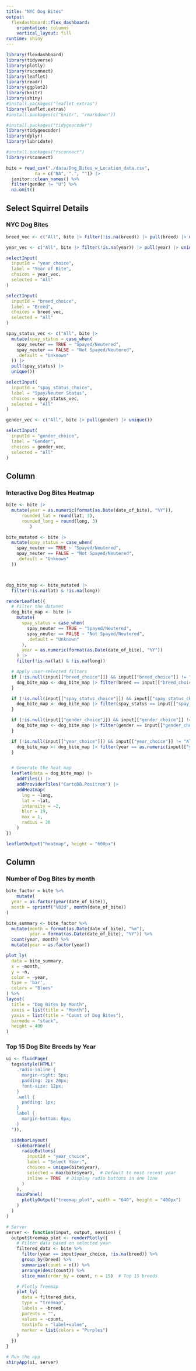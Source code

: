 ```yaml
---
title: "NYC Dog Bites"
output: 
  flexdashboard::flex_dashboard:
    orientation: columns
    vertical_layout: fill
runtime: shiny
---
```


```r
library(flexdashboard)
library(tidyverse)
library(plotly)
library(rsconnect)
library(leaflet)
library(readr)
library(ggplot2)
library(knitr)
library(shiny)
#install.packages("leaflet.extras")
library(leaflet.extras)
#install.packages(c("knitr", "rmarkdown"))

#install.packages("tidygeocoder")
library(tidygeocoder)
library(dplyr)
library(lubridate)

#install.packages("rsconnect")
library(rsconnect)
```

```r
bite = read_csv("./data/Dog_Bites_w_Location_data.csv", 
           na = c("NA", ".", "")) |>
  janitor::clean_names() %>% 
  filter(gender != "U") %>% 
  na.omit()
```

Select Squirrel Details {.sidebar}
-----------------------------------------------------------------------

### NYC Dog Bites


```r

breed_vec <- c("All", bite |> filter(!is.na(breed)) |> pull(breed) |> unique())

year_vec <- c("All", bite |> filter(!is.na(year)) |> pull(year) |> unique())

selectInput(
  inputId = "year_choice",
  label = "Year of Bite",
  choices = year_vec,
  selected = "All"
)

selectInput(
  inputId = "breed_choice",
  label = "Breed",
  choices = breed_vec,
  selected = "All"
)

spay_status_vec <- c("All", bite |> 
  mutate(spay_status = case_when(
    spay_neuter == TRUE ~ "Spayed/Neutered",
    spay_neuter == FALSE ~ "Not Spayed/Neutered",
    .default = "Unknown"
  )) |> 
  pull(spay_status) |> 
  unique())

selectInput(
  inputId = "spay_status_choice",
  label = "Spay/Neuter Status",
  choices = spay_status_vec,
  selected = "All"
)

gender_vec <- c("All", bite |> pull(gender) |> unique())

selectInput(
  inputId = "gender_choice",
  label = "Gender",
  choices = gender_vec,
  selected = "All"
)
```


Column {data-width=340}
-----------------------------------------------------------------------
### Interactive Dog Bites Heatmap

```r
bite <- bite |> 
  mutate(year = as.numeric(format(as.Date(date_of_bite), "%Y")),
      rounded_lat = round(lat, 3), 
      rounded_long = round(long, 3)
         )

bite_mutated <- bite |> 
  mutate(spay_status = case_when(
    spay_neuter == TRUE ~ "Spayed/Neutered",
    spay_neuter == FALSE ~ "Not Spayed/Neutered",
    .default = "Unknown"
  ))



dog_bite_map <- bite_mutated |> 
  filter(!is.na(lat) & !is.na(long))

renderLeaflet({
  # Filter the dataset
  dog_bite_map <- bite |> 
    mutate(
      spay_status = case_when(
        spay_neuter == TRUE ~ "Spayed/Neutered",
        spay_neuter == FALSE ~ "Not Spayed/Neutered",
        .default = "Unknown"
      ),
      year = as.numeric(format(as.Date(date_of_bite), "%Y"))
    ) |> 
    filter(!is.na(lat) & !is.na(long))

  # Apply user-selected filters
  if (!is.null(input[["breed_choice"]]) && input[["breed_choice"]] != "All") {
    dog_bite_map <- dog_bite_map |> filter(breed == input[["breed_choice"]])
  }

  if (!is.null(input[["spay_status_choice"]]) && input[["spay_status_choice"]] != "All") {
    dog_bite_map <- dog_bite_map |> filter(spay_status == input[["spay_status_choice"]])
  }

  if (!is.null(input[["gender_choice"]]) && input[["gender_choice"]] != "All") {
    dog_bite_map <- dog_bite_map |> filter(gender == input[["gender_choice"]])
  }

  if (!is.null(input[["year_choice"]]) && input[["year_choice"]] != "All") {
    dog_bite_map <- dog_bite_map |> filter(year == as.numeric(input[["year_choice"]]))
  }


  # Generate the heat map
  leaflet(data = dog_bite_map) |> 
    addTiles() |> 
    addProviderTiles("CartoDB.Positron") |> 
    addHeatmap(
      lng = ~long,
      lat = ~lat,
      intensity = ~2,   
      blur = 19,        
      max = 1,          
      radius = 20       
    )
})

leafletOutput("heatmap", height = "600px")

```

Column {data-width=300}
-----------------------------------------------------------------------
### Number of Dog Bites by month

```r
bite_factor = bite %>% 
    mutate(
  year = as.factor(year(date_of_bite)), 
  month = sprintf("%02d", month(date_of_bite)) 
)

bite_summary <- bite_factor %>%
  mutate(month = format(as.Date(date_of_bite), "%m"),
         year = format(as.Date(date_of_bite), "%Y")) %>%
  count(year, month) %>%
  mutate(year = as.factor(year))

plot_ly(
  data = bite_summary,
  x = ~month,
  y = ~n,
  color = ~year,
  type = 'bar',
  colors = "Blues"
) %>%
layout(
  title = "Dog Bites by Month",
  xaxis = list(title = "Month"),
  yaxis = list(title = "Count of Dog Bites"),
  barmode = "stack",
  height = 400
)
```


### Top 15 Dog Bite Breeds by Year

```r
ui <- fluidPage(
  tags$style(HTML("
    .radio-inline {
      margin-right: 5px;
      padding: 2px 20px; 
      font-size: 12px; 
    }
    .well { 
      padding: 1px; 
    }
    label { 
      margin-bottom: 0px; 
    }
  ")), 

  sidebarLayout(
    sidebarPanel(
      radioButtons(
        inputId = "year_choice",
        label = "Select Year:",
        choices = unique(bite$year),
        selected = max(bite$year),  # Default to most recent year
        inline = TRUE  # Display radio buttons in one line
      )
    ),
    mainPanel(
      plotlyOutput("treemap_plot", width = "640", height = "400px")
    )
  )
)

# Server
server <- function(input, output, session) {
  output$treemap_plot <- renderPlotly({
    # Filter data based on selected year
    filtered_data <- bite %>%
      filter(year == input$year_choice, !is.na(breed)) %>%
      group_by(breed) %>%
      summarise(count = n()) %>%
      arrange(desc(count)) %>%
      slice_max(order_by = count, n = 15)  # Top 15 breeds

    # Plotly Treemap
    plot_ly(
      data = filtered_data,
      type = "treemap",
      labels = ~breed,
      parents = "",
      values = ~count,
      textinfo = "label+value",
      marker = list(colors = "Purples")
    ) 
  })
}

# Run the app
shinyApp(ui, server)

```


